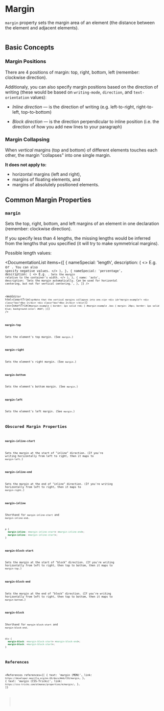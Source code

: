 
<MetadataConfigurer title="Margin" dateCreated="2021-03-08" />

# Margin

`margin` property sets the margin area of an element (the distance between the element and adjacent elements).

<Image path="/res/web/css/box-model.png" caption="Illustration of CSS Box model" />

## Basic Concepts

### Margin Positions

There are 4 positions of margin: top, right, bottom, left (remember: clockwise direction).

Additionaly, you can also specify margin positions based on the direction of writing (these would be based on `writing-mode`, `direction`, and `text-orientation` values):

- <dfn>Inline direction</dfn> &mdash; is the direction of writing (e.g. left-to-right, right-to-left,
  top-to-bottom)

- <dfn>Block direction</dfn> &mdash; is the direction perpendicular to inline position (i.e. the direction
  of how you add new lines to your paragraph)

### Margin Collapsing

When _vertical_ margins (top and bottom) of different elements touches each other, the margin "collapses" into one single margin.

**It does not apply to:**

- horizontal margins (left and right),
- margins of floating elements, and
- margins of absolutely positioned elements.

## Common Margin Properties

### `margin`

Sets the top, right, bottom, and left margins of an element in one declaration (remember: clockwise direction).

If you specify less than 4 lengths, the missing lengths would be inferred from the lengths that you specified (it will try to make symmetrical margins).

Possible length values:

<DocumentationList
  items={[
    {
      nameSpecial: 'length',
      description: (
        <>
          E.g. <Code str="10px" /> or <Code str="2em" />. You can also specify negative values.
        </>
      ),
    },
    {
      nameSpecial: 'percentage',
      description: (
        <>
          E.g. <Code str="10%" />. Sets the margin relative to the container's width.
        </>
      ),
    },
    {
      name: 'auto',
      description:
        'Sets the margin automatically. Can be used for horizontal centering, but not for vertical centering.',
    },
  ]}
/>

<WebEditor
  html={smartTrim(`
    <p>Note that the vertical margins collapses into one.</p>
    <div id="margin-example">
      <div class="box">Box 1</div>
      <div class="box">Box 2</div>
    </div>
  `)}
  css={smartTrim(`
    #margin-example {
      border: 1px solid red;
    }
    #margin-example .box {
      margin: 20px;
      border: 1px solid blue;
      background-color: #ddf;
    }
`)}
/>

### `margin-top`

Sets the element's top margin. (See `margin`.)

### `margin-right`

Sets the element's right margin. (See `margin`.)

### `margin-bottom`

Sets the element's bottom margin. (See `margin`.)

### `margin-left`

Sets the element's left margin. (See `margin`.)

## Obscured Margin Properties

### `margin-inline-start`

Sets the margin at the start of "inline" direction. (If you're writing horizontally from left to right, then it maps to `margin-left`.)

### `margin-inline-end`

Sets the margin at the end of "inline" direction. (If you're writing horizontally from left to right, then it maps to `margin-right`.)

### `margin-inline`

Shorthand for `margin-inline-start` and `margin-inline-end`.

```css
p {
  margin-inline: <margin-inline-start> <margin-inline-end>;
  margin-inline: <margin-inline-start>;
}
```

### `margin-block-start`

Sets the margin at the start of "block" direction. (If you're writing horizontally from left to right, then top to bottom, then it maps to `margin-top`.)

### `margin-block-end`

Sets the margin at the end of "block" direction. (If you're writing horizontally from left to right, then top to bottom, then it maps to `margin-bottom`.)

### `margin-block`

Shorthand for `margin-block-start` and `margin-block-end`.

```css
div {
  margin-block: <margin-block-start> <margin-block-end>;
  margin-block: <margin-block-start>;
}
```

## References

<References
  references={[
    {
      text: 'margin (MDN)',
      link: `https://developer.mozilla.org/en-US/docs/Web/CSS/margin`,
    },
    {
      text: 'margin (CSS-Tricks)',
      link: `https://css-tricks.com/almanac/properties/m/margin/`,
    },
  ]}
></References>
